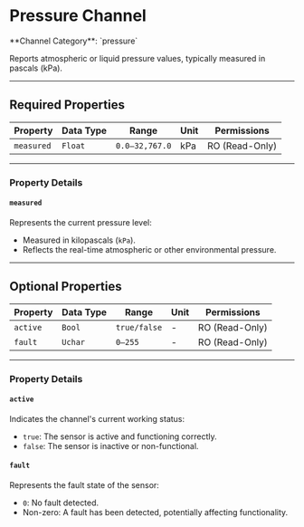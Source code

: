 
# Pressure Channel

<Callout type="info">
	**Channel Category**: `pressure`
</Callout>

Reports atmospheric or liquid pressure values, typically measured in pascals (kPa).

---

## Required Properties

| **Property** | **Data Type** | **Range**      | **Unit** | **Permissions** |
|--------------|---------------|----------------|----------|-----------------|
| `measured`   | `Float`       | `0.0–32,767.0` | kPa      | RO (Read-Only)  |

---

### Property Details

#### `measured`

Represents the current pressure level:

- Measured in kilopascals (`kPa`).
- Reflects the real-time atmospheric or other environmental pressure.

---

## Optional Properties

| **Property** | **Data Type** | **Range**    | **Unit** | **Permissions** |
|--------------|---------------|--------------|----------|-----------------|
| `active`     | `Bool`        | `true/false` | -        | RO (Read-Only)  |
| `fault`      | `Uchar`       | `0–255`      | -        | RO (Read-Only)  |

---

### Property Details

#### `active`

Indicates the channel's current working status:

- `true`: The sensor is active and functioning correctly.
- `false`: The sensor is inactive or non-functional.

#### `fault`

Represents the fault state of the sensor:

- `0`: No fault detected.
- Non-zero: A fault has been detected, potentially affecting functionality.
